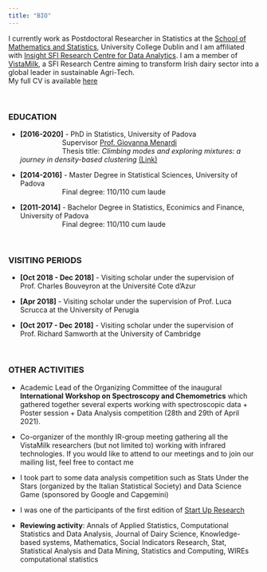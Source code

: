 ```yaml
---
title: "BIO"
---
```


I currently work as Postdoctoral Researcher in Statistics at the [School of Mathematics and Statistics](https://www.ucd.ie/mathstat/), University College Dublin and I am affiliated with [Insight SFI Research Centre for Data Analytics](https://www.insight-centre.org). I am a member of [VistaMilk](https://www.vistamilk.ie), a SFI Research Centre aiming to transform Irish dairy sector into a global leader in sustainable Agri-Tech. <br>
My full CV is available [here](documents/cv.pdf)

&nbsp;

### EDUCATION 
* **[2016-2020]** - PhD in Statistics, University of Padova <br>
&emsp;&emsp;&emsp;&emsp;&emsp;&emsp;Supervisor [Prof. Giovanna Menardi](https://homes.stat.unipd.it/giovannamenardi/) <br>
&emsp;&emsp;&emsp;&emsp;&emsp;&emsp;Thesis title: *Climbing modes and exploring mixtures: a journey in density-based clustering* [(Link)](http://paduaresearch.cab.unipd.it/12085/)

* **[2014-2016]** - Master Degree in Statistical Sciences, University of Padova <br>
&emsp;&emsp;&emsp;&emsp;&emsp;&emsp;Final degree: 110/110 cum laude

* **[2011-2014]** - Bachelor Degree in Statistics, Econimics and Finance, University of Padova <br>
&emsp;&emsp;&emsp;&emsp;&emsp;&emsp;Final degree: 110/110 cum laude

&nbsp;

### VISITING PERIODS 
* **[Oct 2018 - Dec 2018]** - Visiting scholar under the supervision of Prof. Charles Bouveyron at the Université Cote d’Azur

* **[Apr 2018]** - Visiting scholar under the supervision of Prof. Luca Scrucca at the University of Perugia

* **[Oct 2017 - Dec 2018]** - Visiting scholar under the supervision of Prof. Richard Samworth at the University of Cambridge

&nbsp;

### OTHER ACTIVITIES
* Academic Lead of the Organizing Committee of the inaugural **International Workshop on Spectroscopy and Chemometrics** which gathered together several experts working with spectroscopic data + Poster session + Data Analysis competition (28th and 29th of April 2021). 

* Co-organizer of the monthly IR-group meeting gathering all the VistaMilk researchers (but not limited to) working with infrared technologies. If you would like to attend to our meetings and to join our mailing list, feel free to contact me

* I took part to some data analysis competition such as Stats Under the Stars (organized by the Italian Statistical Society) and Data Science Game (sponsored by Google and Capgemini)

* I was one of the participants of the first edition of [Start Up Research](http://www.congressi.unisi.it/startupresearch/)

* **Reviewing activity**: Annals of Applied Statistics, Computational Statistics and Data Analysis, Journal of Dairy Science, Knowledge-based systems, Mathematics, Social Indicators Research, Stat, Statistical Analysis and Data Mining, Statistics and Computing, WIREs computational statistics





